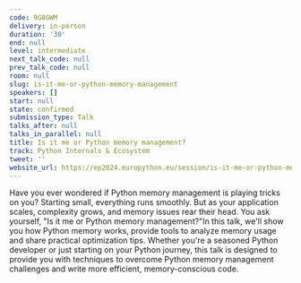 ```yaml
---
code: 9G8GWM
delivery: in-person
duration: '30'
end: null
level: intermediate
next_talk_code: null
prev_talk_code: null
room: null
slug: is-it-me-or-python-memory-management
speakers: []
start: null
state: confirmed
submission_type: Talk
talks_after: null
talks_in_parallel: null
title: Is it me or Python memory management?
track: Python Internals & Ecosystem
tweet: ''
website_url: https://ep2024.europython.eu/session/is-it-me-or-python-memory-management
---
```


Have you ever wondered if Python memory management is playing tricks on you? Starting small, everything runs smoothly. But as your application scales, complexity grows, and memory issues rear their head. You ask yourself, "Is it me or Python memory management?"In this talk, we'll show you how Python memory works, provide tools to analyze memory usage and share practical optimization tips. Whether you're a seasoned Python developer or just starting on your Python journey, this talk is designed to provide you with techniques to overcome Python memory management challenges and write more efficient, memory-conscious code.
